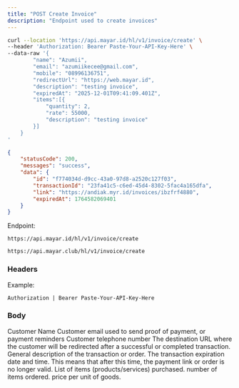 ```yaml
---
title: "POST Create Invoice"
description: "Endpoint used to create invoices"
---
```


<RequestExample>

```bash Request Example
curl --location 'https://api.mayar.id/hl/v1/invoice/create' \
--header 'Authorization: Bearer Paste-Your-API-Key-Here' \
--data-raw '{
        "name": "Azumii",
        "email": "azumiikecee@gmail.com",
        "mobile": "08996136751",
        "redirectUrl": "https://web.mayar.id",
        "description": "testing invoice",
        "expiredAt": "2025-12-01T09:41:09.401Z",
        "items":[{
            "quantity": 2,
            "rate": 55000,
            "description": "testing invoice"
        }]
	}
'
```

</RequestExample>

<ResponseExample>

```json Response Example 200
{
    "statusCode": 200,
    "messages": "success",
    "data": {
        "id": "f774034d-d9cc-43a0-97d8-a2520c127f03",
        "transactionId": "23fa41c5-c6ed-45d4-8302-5fac4a165dfa",
        "link": "https://andiak.myr.id/invoices/ibzfrf4880",
        "expiredAt": 1764582069401
    }
}
```

</ResponseExample>

Endpoint:

<CodeGroup>

```Production Production
https://api.mayar.id/hl/v1/invoice/create
```


```Sandbox Sandbox
https://api.mayar.club/hl/v1/invoice/create
```

</CodeGroup>

### Headers

<ResponseField name="Authorization" type="string" required>
  Example:

  `Authorization | Bearer Paste-Your-API-Key-Here`
</ResponseField>

### Body

<ParamField path="name" type="string" required>
  Customer Name
</ParamField>

<ParamField path="email" type="string" required>
  Customer email used to send proof of payment, or payment reminders
</ParamField>

<ParamField path="mobile" type="string" required>
  Customer telephone number
</ParamField>

<ParamField path="redirectURL" type="string" required>
  The destination URL where the customer will be redirected after a successful or completed transaction.
</ParamField>

<ParamField path="description" type="string" required>
  General description of the transaction or order.
</ParamField>

<ParamField path="expiredAt" type="string (format ISO 8601 date-time)" required>
  The transaction expiration date and time. This means that after this time, the payment link or order is no longer valid.
</ParamField>

<ParamField path="items" type="array">
  List of items (products/services) purchased.
</ParamField>

<ParamField path="quantity" type="number">
  number of items ordered.
</ParamField>

<ParamField path="rate" type="number">
  price per unit of goods.
</ParamField>